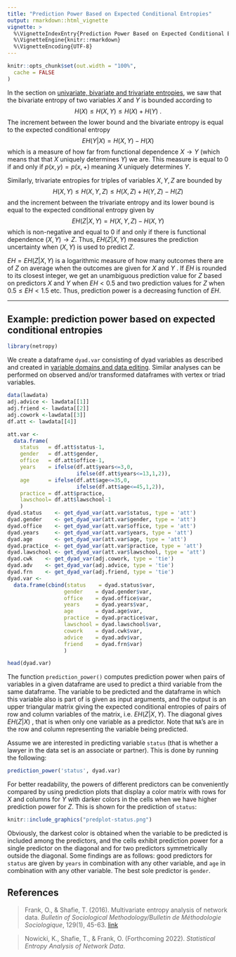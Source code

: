 ```yaml
---
title: "Prediction Power Based on Expected Conditional Entropies"
output: rmarkdown::html_vignette
vignette: >
  %\VignetteIndexEntry{Prediction Power Based on Expected Conditional Entropies}
  %\VignetteEngine{knitr::rmarkdown}
  %\VignetteEncoding{UTF-8}
---
```


```r
knitr::opts_chunk$set(out.width = "100%",
  cache = FALSE
)
```
In the section on [univariate, bivariate and trivariate entropies](univariate_bivariate_trivariate.html),
we saw that the bivariate entropy of two variables $X$ and $Y$ is bounded according to 
$$H(X) \leq H(X,Y) \leq H(X)+H(Y) \ .$$
The increment between the lower bound and the bivariate entropy is equal to the expected conditional entropy
$$EH(Y|X)=H(X,Y)-H(X)$$
which is a measure of how far from functional dependence $X\rightarrow Y$ (which means that that $X$ uniquely determines $Y$) we are. This measure is equal to 0 if and only if $p(x,y) = p(x,+)$ meaning $X$ uniquely determines $Y$.

Similarly, trivariate entropies for triples of variables $X,Y,Z$ are bounded by
$$ H(X,Y) \leq H(X,Y,Z) \leq H(X,Z) + H(Y,Z) - H(Z) $$
and the increment between the trivariate entropy and its lower bound is equal to the expected conditional entropy given by 
$$EH(Z|X,Y) = H(X,Y,Z)-H(X,Y)$$
which is non-negative and equal to 0 if and only if there is functional dependence $(X,Y)\rightarrow Z$. Thus, $EH(Z|X,Y)$ measures the prediction uncertainty when $(X,Y)$ is used to predict $Z$. 

$EH=EH(Z|X,Y)$ is a logarithmic measure of how many outcomes there are of $Z$ on average when the outcomes are given for $X$ and $Y$ . If $EH$ is rounded to its closest integer, we get an unambiguous prediction value for $Z$ based on predictors $X$ and $Y$ when $EH < 0.5$ and two prediction values for $Z$ when $0.5\leq EH < 1.5$ etc. 
Thus, prediction power is a decreasing function of $EH$. 

________________________________________________________________________________

## Example: prediction power based on expected conditional entropies
```r
library(netropy)
```

We create a dataframe `dyad.var` consisting of dyad variables as described and created in [variable domains and data editing](variable domains.html). Similar analyses can be performed on observed and/or transformed dataframes with vertex or triad variables.

```r
data(lawdata) 
adj.advice <- lawdata[[1]]
adj.friend <- lawdata[[2]]
adj.cowork <-lawdata[[3]]
df.att <- lawdata[[4]]
```
```r
att.var <-
  data.frame(
    status   = df.att$status-1,
    gender   = df.att$gender,
    office   = df.att$office-1,
    years    = ifelse(df.att$years<=3,0,
                      ifelse(df.att$years<=13,1,2)),
    age      = ifelse(df.att$age<=35,0,
                      ifelse(df.att$age<=45,1,2)),
    practice = df.att$practice,
    lawschool= df.att$lawschool-1
    )
dyad.status    <- get_dyad_var(att.var$status, type = 'att')
dyad.gender    <- get_dyad_var(att.var$gender, type = 'att')
dyad.office    <- get_dyad_var(att.var$office, type = 'att')
dyad.years     <- get_dyad_var(att.var$years, type = 'att')
dyad.age       <- get_dyad_var(att.var$age, type = 'att')
dyad.practice  <- get_dyad_var(att.var$practice, type = 'att')
dyad.lawschool <- get_dyad_var(att.var$lawschool, type = 'att')
dyad.cwk    <- get_dyad_var(adj.cowork, type = 'tie')
dyad.adv    <- get_dyad_var(adj.advice, type = 'tie')
dyad.frn    <- get_dyad_var(adj.friend, type = 'tie')
dyad.var <-
  data.frame(cbind(status    = dyad.status$var,
                  gender    = dyad.gender$var,
                  office    = dyad.office$var,
                  years     = dyad.years$var,
                  age       = dyad.age$var,
                  practice  = dyad.practice$var,
                  lawschool = dyad.lawschool$var,
                  cowork    = dyad.cwk$var,
                  advice    = dyad.adv$var,
                  friend    = dyad.frn$var)
                  )
```
```r
head(dyad.var)
```
The function `prediction_power()` computes prediction power when pairs of variables in a given dataframe are used to predict a third variable from the same dataframe. The variable to be predicted and the dataframe in which this variable also is part of is given as input arguments, and the output is an upper triangular matrix giving the expected conditional entropies of pairs of row and column variables of the matrix, i.e. $EH(Z|X,Y)$. The diagonal gives $EH(Z|X)$ , that is when only one variable as a predictor. Note that `NA`'s are in the row and column representing the variable being predicted.

Assume we are interested in predicting variable `status` (that is whether a lawyer in the data set is an associate or partner). This is done by running the following:
```r
prediction_power('status', dyad.var)
```
For better readability, the powers of different predictors can be conveniently compared by using prediction plots that display a color matrix with rows for $X$ and columns for $Y$ with darker colors in the cells when we have higher prediction power for $Z$. This is shown for the prediction of `status`:
```r
knitr::include_graphics("predplot-status.png")
```
Obviously, the darkest color is obtained when the variable to be predicted is included among the predictors, and the cells exhibit prediction power for a single predictor on the diagonal and for two predictors symmetrically outside the diagonal. Some findings are as follows: good predictors for `status` are given by `years` in combination with any other variable, and `age` in combination with any other variable. The best sole predictor is `gender`.

## References
> Frank, O., & Shafie, T. (2016). Multivariate entropy analysis of network data.
*Bulletin of Sociological Methodology/Bulletin de Méthodologie Sociologique*, 129(1), 45-63. [link](https://doi.org/10.1177%2F0759106315615511)

>  Nowicki, K., Shafie, T., & Frank, O. (Forthcoming 2022). *Statistical Entropy Analysis of Network Data*.


